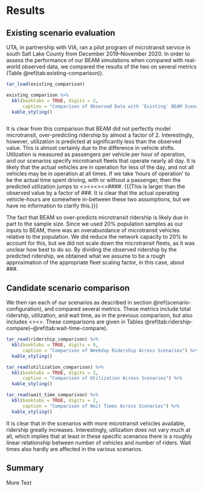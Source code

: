 # Results

## Existing scenario evaluation
UTA, in partnership with VIA, ran a pilot program of microtransit service in south Salt Lake County from December 2019--November 2020. In order to assess the performance of our BEAM simulations when compared with real-world observed data, we compared the results of the two on several metrics (Table \@ref(tab:existing-comparison)).

```r
tar_load(existing_comparison)

existing_comparison %>%
  kbl(booktabs = TRUE, digits = 2,
      caption = "Comparison of Observed Data with 'Existing' BEAM Scenario") %>%
  kable_styling()
```

```r

```


It is clear from this comparison that BEAM did not perfectly model microtransit, over-predicting ridership by almost a factor of 2. Interestingly, however, utilization is predicted at significantly less than the observed value. This is almost certainly due to the difference in vehicle shifts. Utilization is measured as passengers per vehicle per hour of operation, and our scenarios specify microtransit fleets that operate nearly all day. It is likely that the actual vehicles are in operation for less of the day, and not all vehicles may be in operation at all times. If we take 'hours of operation' to be the actual time spent driving, with or without a passenger, then the predicted utilization jumps to <><><><>####. {{{This is larger than the observed value by a factor of ###. It is clear that the actual operating vehicle-hours are somewhere in-between these two assumptions, but we have no information to clarify this.}}}

The fact that BEAM so over-predicts microtransit ridership is likely due in part to the sample size. Since we used 20% population samples as our inputs to BEAM, there was an overabundance of microtransit vehicles relative to the population. We did reduce the network capacity to 20% to account for this, but we did not scale down the microtransit fleets, as it was unclear how best to do so. By dividing the observed ridership by the predicted ridership, we obtained what we assume to be a rough approximation of the appropriate fleet scaling factor, in this case, about ###.
<!-- We also assume that this factor is applicable to all of our scenarios, and so scaled down ridership and associated metrics accordingly for those as well, to offer a better approximation of estimated ridership. -->


## Candidate scenario comparison
We then ran each of our scenarios as described in section \@ref(scenario-configuration), and compared several metrics. These metrics include total ridership, utilization, and wait time, as in the previous comparison, but also includes <><Other metrics><>. These comparisons are given in Tables \@ref(tab:ridership-compare)--\@ref(tab:wait-time-compare).

```r
tar_read(ridership_comparison) %>% 
  kbl(booktabs = TRUE, digits = 0,
      caption = "Comparison of Weekday Ridership Across Scenarios") %>% 
  kable_styling()
```

```r
tar_read(utilization_comparison) %>% 
  kbl(booktabs = TRUE, digits = 2,
      caption = "Comparison of Utilization Across Scenarios") %>% 
  kable_styling()
```

```r
tar_read(wait_time_comparison) %>% 
  kbl(booktabs = TRUE, digits = 2,
      caption = "Comparison of Wait Times Across Scenarios") %>% 
  kable_styling()
```


It is clear that in the scenarios with more microtransit vehicles available, ridership greatly increases. Interestingly, utilization does not vary much at all, which implies that at least in these specific scenarios there is a roughly linear relationship between number of vehicles and number of riders. Wait times also hardly are affected in the various scenarios.

## Summary

More Text
